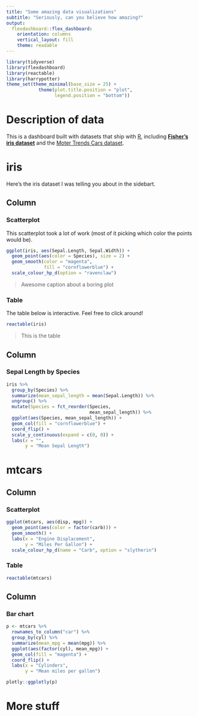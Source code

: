 ```yaml
---
title: "Some amazing data visualizations"
subtitle: "Seriously, can you believe how amazing?"
output: 
  flexdashboard::flex_dashboard:
    orientation: columns
    vertical_layout: fill
    theme: readable
---
```


```r
library(tidyverse)
library(flexdashboard)
library(reactable)
library(harrypotter)
theme_set(theme_minimal(base_size = 25) +
            theme(plot.title.position = "plot",
                  legend.position = "bottom"))
```


Description of data {.sidebar}
=====================

This is a dashboard built with datasets that ship with [R](https://cran.r-project.org), including [**Fisher's iris dataset**](https://en.wikipedia.org/wiki/Iris_flower_data_set) and the [Moter Trends Cars dataset](http://www.sthda.com/english/wiki/r-built-in-data-sets). 


# iris {data-icon="fa-seedling"}
Here's the iris dataset I was telling you about in the sidebart.

Column {.tabset data-width=650}
------------------------

### Scatterplot 

This scatterplot took a lot of work (most of it picking which color the points would be).

```r
ggplot(iris, aes(Sepal.Length, Sepal.Width)) +
  geom_point(aes(color = Species), size = 2) +
  geom_smooth(color = "magenta",
              fill = "cornflowerblue") +
  scale_colour_hp_d(option = "ravenclaw")
```

> Awesome caption about a boring plot

### Table

The table below is interactive. Feel free to click around!

```r
reactable(iris)
```

> This is the table

Column {data-width=350}
-----------------------------------------------------------------------

### Sepal Length by Species

```r
iris %>% 
  group_by(Species) %>% 
  summarize(mean_sepal_length = mean(Sepal.Length)) %>% 
  ungroup() %>% 
  mutate(Species = fct_reorder(Species, 
                               mean_sepal_length)) %>% 
  ggplot(aes(Species, mean_sepal_length)) +
  geom_col(fill = "cornflowerblue") +
  coord_flip() +
  scale_y_continuous(expand = c(0, 0)) +
  labs(x = "",
       y = "Mean Sepal Length")
```


# mtcars {data-icon="fa-car"}

Column {data-width=500}
-----------------------------------------------------------------------

### Scatterplot
```r
ggplot(mtcars, aes(disp, mpg)) +
  geom_point(aes(color = factor(carb))) +
  geom_smooth() +
  labs(x = "Engine Displacement",
       y = "Miles Per Gallon") +
  scale_colour_hp_d(name = "Carb", option = "slytherin")
```

### Table

```r
reactable(mtcars)
```

Column {data-width=500}
-----------------------------------------------------------------------

### Bar chart

```r
p <- mtcars %>% 
  rownames_to_column("car") %>% 
  group_by(cyl) %>% 
  summarize(mean_mpg = mean(mpg)) %>% 
  ggplot(aes(factor(cyl), mean_mpg)) +
  geom_col(fill = "magenta") +
  coord_flip() +
  labs(x = "Cylinders",
       y = "Mean miles per gallon")

plotly::ggplotly(p)
```

# More stuff {data-icon="fa-500px"}